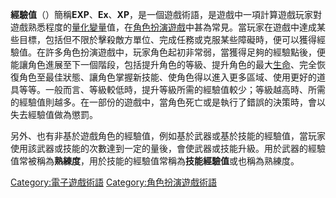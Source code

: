 {{unreferenced|time=2014-10-21T02:25:35+00:00}}
{{expand|time=2013-10-23T03:36:25+00:00}}

'''經驗值'''（{{lang-en|Experience point}}）簡稱'''EXP'''、'''Ex'''、'''XP'''，是一個遊戲術語，是遊戲中一項計算遊戲玩家對遊戲熟悉程度的[[量化_(數理邏輯)|量化]][[變量_(程序設計)|變量]]值，在[[角色扮演遊戲|角色扮演遊戲]]中甚為常見。當玩家在遊戲中達成某些目標，包括但不限於擊殺敵方單位、完成任務或克服某些障礙時，便可以獲得經驗值。在許多角色扮演遊戲中，玩家角色起初非常弱，當獲得足夠的經驗點後，便能讓角色進展至下一個階段，包括提升角色的等級、提升角色的最大[[生命_(遊戲)|生命]]、完全恢復角色至最佳狀態、讓角色掌握新技能、使角色得以進入更多區域、使用更好的道具等等。一般而言、等級較低時，提升等級所需的經驗值較少；等級越高時、所需的經驗值則越多。在一部份的遊戲中，當角色死亡或是執行了錯誤的決策時，會以失去經驗值做為懲罰。

另外、也有非基於遊戲角色的經驗值，例如基於武器或基於技能的經驗值，當玩家使用該武器或技能的次數達到一定的量後，會使武器或技能升級。用於武器的經驗值常被稱為'''熟練度'''，用於技能的經驗值常稱為'''技能經驗值'''或也稱為熟練度。

{{电子游戏概念}}

[[Category:電子遊戲術語|Category:電子遊戲術語]]
[[Category:角色扮演遊戲術語|Category:角色扮演遊戲術語]]

{{Game-stub}}